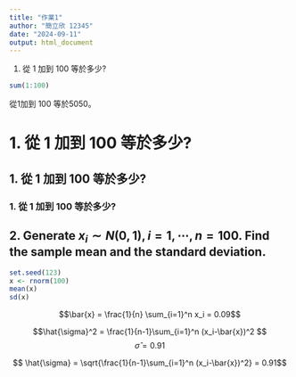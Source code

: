 ---
title: "作業1"
author: "簡立欣 12345"
date: "2024-09-11"
output: html_document
---

1. 從 1 加到 100 等於多少?

```{r}
sum(1:100)

```

從1加到 100 等於5050。

# 1. 從 1 加到 100 等於多少?

## 1. 從 1 加到 100 等於多少?

### 1. 從 1 加到 100 等於多少?

## 2. Generate $x_i \sim N(0,1), i=1,\cdots ,n=100$. Find the sample mean and the standard deviation.

```{r}
set.seed(123)
x <- rnorm(100)
mean(x)
sd(x)

```

$$\bar{x} = \frac{1}{n} \sum_{i=1}^n x_i = 0.09$$

$$\hat{\sigma}^2 = \frac{1}{n-1}\sum_{i=1}^n (x_i-\bar{x})^2 $$
$$ \hat{\sigma} = 0.91$$

$$ \hat{\sigma} = \sqrt{\frac{1}{n-1}\sum_{i=1}^n (x_i-\bar{x})^2} =  0.91$$
